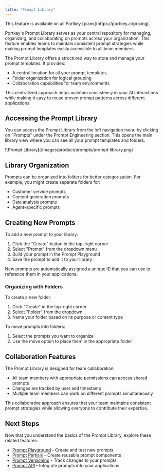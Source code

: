 ```yaml
---
title: "Prompt Library"
---
```


<Info>
This feature is available on all Portkey [plans](https://portkey.ai/pricing).
</Info>

Portkey's Prompt Library serves as your central repository for managing, organizing, and collaborating on prompts across your organization. This feature enables teams to maintain consistent prompt strategies while making prompt templates easily accessible to all team members.

The Prompt Library offers a structured way to store and manage your prompt templates. It provides:

- A central location for all your prompt templates
- Folder organization for logical grouping
- Collaboration capabilities for team environments

This centralized approach helps maintain consistency in your AI interactions while making it easy to reuse proven prompt patterns across different applications.

## Accessing the Prompt Library

You can access the Prompt Library from the left navigation menu by clicking on "Prompts" under the Prompt Engineering section. This opens the main library view where you can see all your prompt templates and folders.

<Frame>
![Prompt Library](/images/product/prompts/prompt-library.png)
</Frame>

## Library Organization

Prompts can be organized into folders for better categorization. For example, you might create separate folders for:
- Customer service prompts
- Content generation prompts
- Data analysis prompts
- Agent-specific prompts

## Creating New Prompts

To add a new prompt to your library:

1. Click the "Create" button in the top-right corner
2. Select "Prompt" from the dropdown menu
3. Build your prompt in the Prompt Playground
4. Save the prompt to add it to your library

New prompts are automatically assigned a unique ID that you can use to reference them in your applications.


### Organizing with Folders

To create a new folder:
1. Click "Create" in the top-right corner
2. Select "Folder" from the dropdown
3. Name your folder based on its purpose or content type

To move prompts into folders:
1. Select the prompts you want to organize
2. Use the move option to place them in the appropriate folder

## Collaboration Features

The Prompt Library is designed for team collaboration:

- All team members with appropriate permissions can access shared prompts
- Changes are tracked by user and timestamp
- Multiple team members can work on different prompts simultaneously

This collaborative approach ensures that your team maintains consistent prompt strategies while allowing everyone to contribute their expertise.

## Next Steps

Now that you understand the basics of the Prompt Library, explore these related features:

- [Prompt Playground](/product/prompts-new/prompt-playground) - Create and test new prompts
- [Prompt Partials](/product/prompts-new/prompt-partials) - Create reusable prompt components
- [Prompt Versioning](/product/prompts-new/prompt-versioning) - Track changes to your prompts
- [Prompt API](/product/prompts-new/prompt-api) - Integrate prompts into your applications
